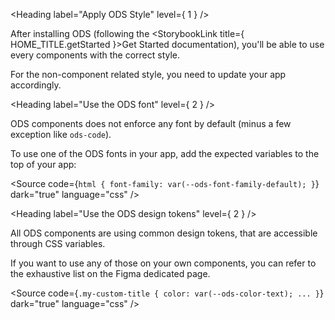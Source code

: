 
<Meta title="OVHcloud Design System/Design and Style/Apply ODS Style" />

<Heading label="Apply ODS Style" level={ 1 } />

After installing ODS (following the <StorybookLink title={ HOME_TITLE.getStarted }>Get Started</StorybookLink> documentation),
you'll be able to use every components with the correct style.

For the non-component related style, you need to update your app accordingly.

<Heading label="Use the ODS font" level={ 2 } />

ODS components does not enforce any font by default (minus a few exception like `ods-code`).

To use one of the ODS fonts in your app, add the expected variables to the top of your app:

<Source code={`
html {
  font-family: var(--ods-font-family-default);
}
`}
        dark="true"
        language="css" />

<Heading label="Use the ODS design tokens" level={ 2 } />

All ODS components are using common design tokens, that are accessible through <ExternalLink href="https://developer.mozilla.org/en-US/docs/Web/CSS/Using_CSS_custom_properties">CSS variables</ExternalLink>.

If you want to use any of those on your own components, you can refer to the exhaustive list on the <ExternalLink href="https://www.figma.com/design/tIKzHa5KvHHyosgIgyBswB/Design-Tokens?m=auto&node-id=0-1&t=s57Qt3pa7WuFWKEh-1">Figma dedicated page</ExternalLink>.

<Source code={`
.my-custom-title {
  color: var(--ods-color-text);
  ...
}
`}
        dark="true"
        language="css" />
